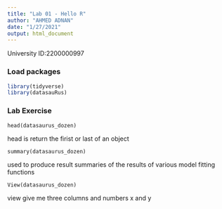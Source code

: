 ```yaml
---
title: "Lab 01 - Hello R"
author: "AHMED ADNAN"
date: "1/27/2021"
output: html_document
---
```


University ID:2200000997 

### Load packages

```r
library(tidyverse) 
library(datasauRus)
```


### Lab Exercise

```
head(datasaurus_dozen)
```
head is return the firist or last of an object
```
summary(datasaurus_dozen)
```
used to produce result summaries of the results of various model fitting functions

```
View(datasaurus_dozen)
```
view give me three columns and numbers x and y

